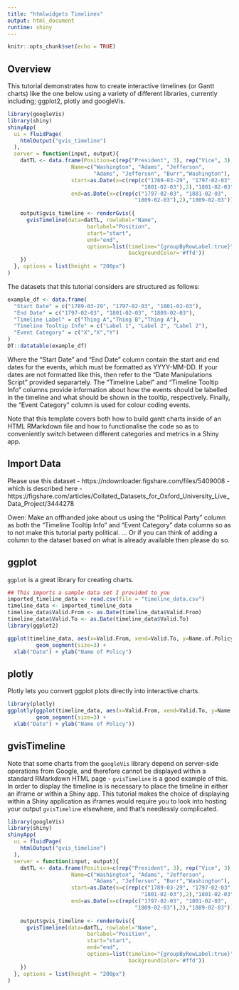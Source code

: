```yaml
---
title: "htmlwidgets Timelines"
output: html_document
runtime: shiny
---
```


```r
knitr::opts_chunk$set(echo = TRUE)
```

## Overview

This tutorial demonstrates how to create interactive timelines (or Gantt charts) like the one below using a variety of different libraries, currently including; ggplot2, plotly and googleVis.

```r
library(googleVis)
library(shiny)
shinyApp(
  ui = fluidPage(
    htmlOutput("gvis_timeline")
  ),
  server = function(input, output){
    datTL <- data.frame(Position=c(rep("President", 3), rep("Vice", 3),"President"),
                    Name=c("Washington", "Adams", "Jefferson",
                           "Adams", "Jefferson", "Burr","Washington"),
                    start=as.Date(x=c(rep(c("1789-03-29", "1797-02-03", 
                                          "1801-02-03"),2),"1801-02-03")),
                    end=as.Date(x=c(rep(c("1797-02-03", "1801-02-03", 
                                        "1809-02-03"),2),"1809-02-03")))
    
    output$gvis_timeline <- renderGvis({
      gvisTimeline(data=datTL, rowlabel="Name",
                         barlabel="Position",
                         start="start", 
                         end="end",
                         options=list(timeline="{groupByRowLabel:true}",
                                      backgroundColor='#ffd'))
    })
  }, options = list(height = "200px")
)
```

The datasets that this tutorial considers are structured as follows:

```r
example_df <- data.frame(
  "Start Date" = c("1789-03-29", "1797-02-03", "1801-02-03"),
  "End Date" = c("1797-02-03", "1801-02-03", "1809-02-03"),
  "Timeline Label" = c("Thing A","Thing B","Thing A"),
  "Timeline Tooltip Info" = c("Label 1", "Label 2", "Label 2"),
  "Event Category" = c("X","X","Y")
)
DT::datatable(example_df)
```

Where the "Start Date" and "End Date" column contain the start and end dates for the events, which must be formatted as YYYY-MM-DD. If your dates are not formatted like this, then refer to the "Date Manipulations Script" provided separartely. The "Timeline Label" and "Timeline Tooltip Info" columns provide information about how the events should be labelled in the timeline and what should be shown in the tooltip, respectively. Finally, the "Event Category" column is used for colour coding events.

Note that this template covers both how to build gantt charts inside of an HTML RMarkdown file and how to functionalise the code so as to conveniently switch between different categories and metrics in a Shiny app.

## Import Data

Please use this dataset - https://ndownloader.figshare.com/files/5409008 - which is described here - https://figshare.com/articles/Collated_Datasets_for_Oxford_University_Live_Data_Project/3444278

Owen: Make an offhanded joke about us using the "Political Party" column as both the "Timeline Tooltip Info" and "Event Category" data columns so as to not make this tutorial party political. ... Or if you can think of adding a column to the dataset based on what is already available then please do so.

## ggplot

`ggplot` is a great library for creating charts.

```r
## This imports a sample data set I provided to you
imported_timeline_data <- read.csv(file = "timeline_data.csv")
timeline_data <- imported_timeline_data
timeline_data$Valid.From <- as.Date(timeline_data$Valid.From)
timeline_data$Valid.To <- as.Date(timeline_data$Valid.To)
library(ggplot2)

ggplot(timeline_data, aes(x=Valid.From, xend=Valid.To, y=Name.of.Policy, yend=Name.of.Policy, colour=Type)) +
         geom_segment(size=3) + 
  xlab("Date") + ylab("Name of Policy")
```

## plotly

Plotly lets you convert ggplot plots directly into interactive charts.

```r
library(plotly)
ggplotly(ggplot(timeline_data, aes(x=Valid.From, xend=Valid.To, y=Name.of.Policy, yend=Name.of.Policy, colour=Type)) +
         geom_segment(size=3) + 
  xlab("Date") + ylab("Name of Policy"))
```


## gvisTimeline

Note that some charts from the `googleVis` library depend on server-side operations from Google, and therefore cannot be displayed within a standard RMarkdown HTML page - `gvisTimeline` is a good example of this. In order to display the timeline is is necessary to place the timeline in either an iframe or within a Shiny app. This tutorial makes the choice of displaying within a Shiny application as iframes would require you to look into hosting your output `gvisTimeline` elsewhere, and that's needlessly complicated.

```r
library(googleVis)
library(shiny)
shinyApp(
  ui = fluidPage(
    htmlOutput("gvis_timeline")
  ),
  server = function(input, output){
    datTL <- data.frame(Position=c(rep("President", 3), rep("Vice", 3),"President"),
                    Name=c("Washington", "Adams", "Jefferson",
                           "Adams", "Jefferson", "Burr","Washington"),
                    start=as.Date(x=c(rep(c("1789-03-29", "1797-02-03", 
                                          "1801-02-03"),2),"1801-02-03")),
                    end=as.Date(x=c(rep(c("1797-02-03", "1801-02-03", 
                                        "1809-02-03"),2),"1809-02-03")))
    
    output$gvis_timeline <- renderGvis({
      gvisTimeline(data=datTL, rowlabel="Name",
                         barlabel="Position",
                         start="start", 
                         end="end",
                         options=list(timeline="{groupByRowLabel:true}",
                                      backgroundColor='#ffd'))
    })
  }, options = list(height = "200px")
)
```
